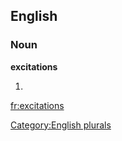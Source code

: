 
==English==

===Noun===
'''excitations'''

# {{plural of|[[excitation]]}}

[[Category:English plurals]]

[[fr:excitations]]